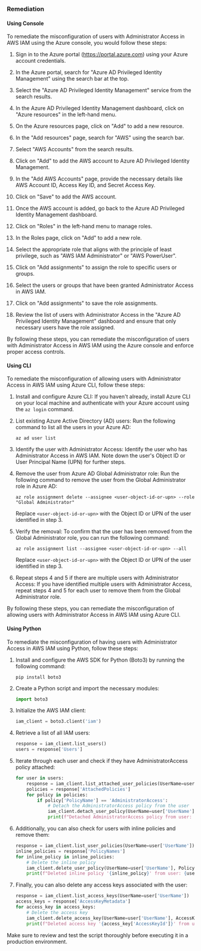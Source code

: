 ### Remediation

#### Using Console

To remediate the misconfiguration of users with Administrator Access in AWS IAM using the Azure console, you would follow these steps:

1. Sign in to the Azure portal (https://portal.azure.com) using your Azure account credentials.

2. In the Azure portal, search for "Azure AD Privileged Identity Management" using the search bar at the top.

3. Select the "Azure AD Privileged Identity Management" service from the search results.

4. In the Azure AD Privileged Identity Management dashboard, click on "Azure resources" in the left-hand menu.

5. On the Azure resources page, click on "Add" to add a new resource.

6. In the "Add resources" page, search for "AWS" using the search bar.

7. Select "AWS Accounts" from the search results.

8. Click on "Add" to add the AWS account to Azure AD Privileged Identity Management.

9. In the "Add AWS Accounts" page, provide the necessary details like AWS Account ID, Access Key ID, and Secret Access Key.

10. Click on "Save" to add the AWS account.

11. Once the AWS account is added, go back to the Azure AD Privileged Identity Management dashboard.

12. Click on "Roles" in the left-hand menu to manage roles.

13. In the Roles page, click on "Add" to add a new role.

14. Select the appropriate role that aligns with the principle of least privilege, such as "AWS IAM Administrator" or "AWS PowerUser".

15. Click on "Add assignments" to assign the role to specific users or groups.

16. Select the users or groups that have been granted Administrator Access in AWS IAM.

17. Click on "Add assignments" to save the role assignments.

18. Review the list of users with Administrator Access in the "Azure AD Privileged Identity Management" dashboard and ensure that only necessary users have the role assigned.

By following these steps, you can remediate the misconfiguration of users with Administrator Access in AWS IAM using the Azure console and enforce proper access controls.

#### Using CLI

To remediate the misconfiguration of allowing users with Administrator Access in AWS IAM using Azure CLI, follow these steps:

1. Install and configure Azure CLI: If you haven't already, install Azure CLI on your local machine and authenticate with your Azure account using the `az login` command.

2. List existing Azure Active Directory (AD) users: Run the following command to list all the users in your Azure AD:
   ```
   az ad user list
   ```

3. Identify the user with Administrator Access: Identify the user who has Administrator Access in AWS IAM. Note down the user's Object ID or User Principal Name (UPN) for further steps.

4. Remove the user from Azure AD Global Administrator role: Run the following command to remove the user from the Global Administrator role in Azure AD:
   ```
   az role assignment delete --assignee <user-object-id-or-upn> --role "Global Administrator"
   ```

   Replace `<user-object-id-or-upn>` with the Object ID or UPN of the user identified in step 3.

5. Verify the removal: To confirm that the user has been removed from the Global Administrator role, you can run the following command:
   ```
   az role assignment list --assignee <user-object-id-or-upn> --all
   ```

   Replace `<user-object-id-or-upn>` with the Object ID or UPN of the user identified in step 3.

6. Repeat steps 4 and 5 if there are multiple users with Administrator Access: If you have identified multiple users with Administrator Access, repeat steps 4 and 5 for each user to remove them from the Global Administrator role.

By following these steps, you can remediate the misconfiguration of allowing users with Administrator Access in AWS IAM using Azure CLI.

#### Using Python

To remediate the misconfiguration of having users with Administrator Access in AWS IAM using Python, follow these steps:

1. Install and configure the AWS SDK for Python (Boto3) by running the following command:
   ```
   pip install boto3
   ```

2. Create a Python script and import the necessary modules:
   ```python
   import boto3
   ```

3. Initialize the AWS IAM client:
   ```python
   iam_client = boto3.client('iam')
   ```

4. Retrieve a list of all IAM users:
   ```python
   response = iam_client.list_users()
   users = response['Users']
   ```

5. Iterate through each user and check if they have AdministratorAccess policy attached:
   ```python
   for user in users:
       response = iam_client.list_attached_user_policies(UserName=user['UserName'])
       policies = response['AttachedPolicies']
       for policy in policies:
           if policy['PolicyName'] == 'AdministratorAccess':
               # Detach the AdministratorAccess policy from the user
               iam_client.detach_user_policy(UserName=user['UserName'], PolicyArn=policy['PolicyArn'])
               print(f"Detached AdministratorAccess policy from user: {user['UserName']}")
   ```

6. Additionally, you can also check for users with inline policies and remove them:
   ```python
   response = iam_client.list_user_policies(UserName=user['UserName'])
   inline_policies = response['PolicyNames']
   for inline_policy in inline_policies:
       # Delete the inline policy
       iam_client.delete_user_policy(UserName=user['UserName'], PolicyName=inline_policy)
       print(f"Deleted inline policy '{inline_policy}' from user: {user['UserName']}")
   ```

7. Finally, you can also delete any access keys associated with the user:
   ```python
   response = iam_client.list_access_keys(UserName=user['UserName'])
   access_keys = response['AccessKeyMetadata']
   for access_key in access_keys:
       # Delete the access key
       iam_client.delete_access_key(UserName=user['UserName'], AccessKeyId=access_key['AccessKeyId'])
       print(f"Deleted access key '{access_key['AccessKeyId']}' from user: {user['UserName']}")
   ```

Make sure to review and test the script thoroughly before executing it in a production environment.


